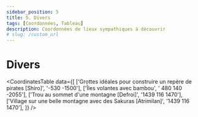 ```yaml
---
sidebar_position: 5
title: 5. Divers
tags: [Coordonnées, Tableau]
description: Coordonnées de lieux sympathiques à découvrir
# slug: /custom_url
---
```



# Divers

<CoordinatesTable 
  data={[
    ['Grottes idéales pour construire un repère de pirates [Shiro]', '-530 -1500'],
    ['Îles volantes avec bambou', ' 480 140 -2055'],
    ['Trou au sommet d\'une montagne [Defroi]', '1439 116  1470'],
    ['Village sur une belle montagne avec des Sakuras [Atrimilan]', '1439 116  1470'],
  ]}
/>